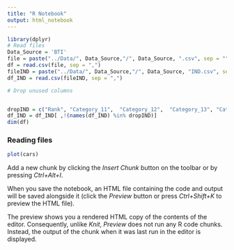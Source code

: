 ```yaml
---
title: "R Notebook"
output: html_notebook
---
```


```r
library(dplyr)
# Read files
Data_Source = 'BTI'
file = paste("../Data/", Data_Source,"/", Data_Source, ".csv", sep = "")
df = read.csv(file, sep = ",")
fileIND = paste("../Data/", Data_Source,"/", Data_Source, "IND.csv", sep = "")
df_IND = read.csv(fileIND, sep = ",")

# Drop unused columns


dropIND = c("Rank", "Category_11",  "Category_12",  "Category_13", "Category_14", "Category_15",  "Category_21",  "Category_22", "Category_23", "Category_24" ,"Category_25", "Category_31", "Category_32", "Category_33", "Category_34",  "New1", "New2", "New3","New4", "New5", "keyN")
df_IND = df_IND[ ,!(names(df_IND) %in% dropIND)]
dim(df)

```

### Reading files

```r
plot(cars)
```

Add a new chunk by clicking the *Insert Chunk* button on the toolbar or by pressing *Ctrl+Alt+I*.

When you save the notebook, an HTML file containing the code and output will be saved alongside it (click the *Preview* button or press *Ctrl+Shift+K* to preview the HTML file).

The preview shows you a rendered HTML copy of the contents of the editor. Consequently, unlike *Knit*, *Preview* does not run any R code chunks. Instead, the output of the chunk when it was last run in the editor is displayed.
